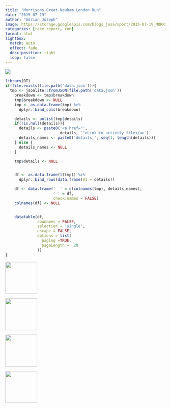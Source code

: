 ```yaml
---
title: "Morrisons Great Newham London Run"
date: "2015-07-19"
author: "Adrian Joseph"
image: https://storage.googleapis.com/blogs_josa/sport/2015-07-19_MORRISONS_GREAT_NEWHAM_LONDON_RUN/img/00.png
categories: [race report, run]
format: html
lightbox:
  match: auto
  effect: fade
  desc-position: right
  loop: false
---
```

![](https://storage.googleapis.com/blogs_josa/sport/2015-07-19_MORRISONS_GREAT_NEWHAM_LONDON_RUN/img/00.png)


```r
library(DT)
if(file.exists(file.path('data.json'))){
  tmp <- jsonlite::fromJSON(file.path('data.json'))
    breakdown <- tmp$breakdown
    tmp$breakdown <- NULL
    tmp <- as.data.frame(tmp) %>%
      dplyr::bind_cols(breakdown)

    details <- unlist(tmp$details)
    if(!is.null(details)){
      details <- paste0('<a href="',
                        details, '">Link to activity file</a>')
      details_names <- paste0('details_', seq(1, length(details)))
    } else {
      details_names <- NULL
    }

    tmp$details <- NULL


    df <- as.data.frame(t(tmp)) %>%
      dplyr::bind_rows(data.frame(V1 = details))

    df <- data.frame('  ' = c(colnames(tmp), details_names),
                     ' ' = df,
                     check.names = FALSE)
    colnames(df) <- NULL


    datatable(df,
              rownames = FALSE,
              selection = 'single',
              escape = FALSE,
              options = list(
                paging =TRUE,
                pageLength =  20
              ))
}
```





::: {layout-ncol=4}
![](https://storage.googleapis.com/blogs_josa/sport/2015-07-19_MORRISONS_GREAT_NEWHAM_LONDON_RUN/img/00.png){ width="100" group="hi" }

![](https://storage.googleapis.com/blogs_josa/sport/2015-07-19_MORRISONS_GREAT_NEWHAM_LONDON_RUN/img/01.png){ width="100" group="hi" }

![](https://storage.googleapis.com/blogs_josa/sport/2015-07-19_MORRISONS_GREAT_NEWHAM_LONDON_RUN/img/02.png){ width="100" group="hi" }

![](https://storage.googleapis.com/blogs_josa/sport/2015-07-19_MORRISONS_GREAT_NEWHAM_LONDON_RUN/img/06.jpg){ width="100" group="hi" }


:::
